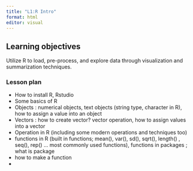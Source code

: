 ```yaml
---
title: "L1:R Intro"
format: html
editor: visual
---
```


## 

## Learning objectives

Utilize R to load, pre-process, and explore data through visualization and summarization techniques.

### Lesson plan

-   How to install R, Rstudio
-   Some basics of R
-   Objects : numerical objects, text objects (string type, character in R), how to assign a value into an object
-   Vectors : how to create vector? vector operation, how to assign values into a vector
-   Operation in R (including some modern operations and techniques too)
-   functions in R (built in functions; mean(), var(), sd(), sqrt(), length() , seq(), rep() ... most commonly used functions), functions in packages ; what is package
-   how to make a function
-